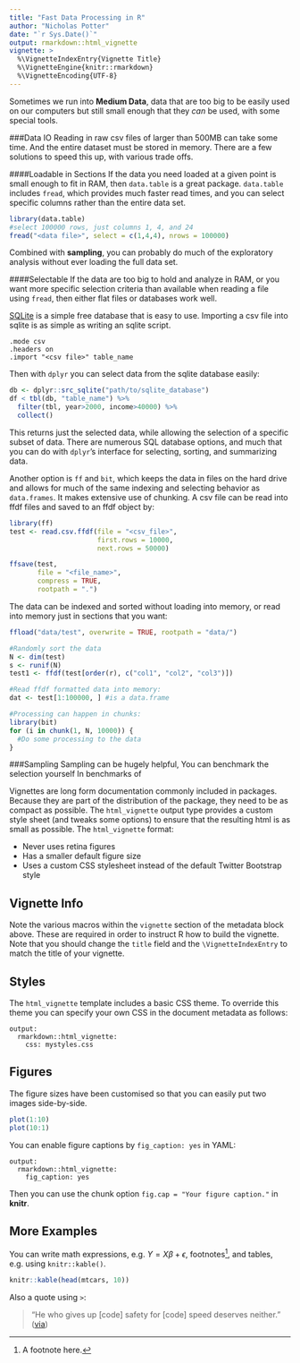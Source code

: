 ```yaml
---
title: "Fast Data Processing in R"
author: "Nicholas Potter"
date: "`r Sys.Date()`"
output: rmarkdown::html_vignette
vignette: >
  %\VignetteIndexEntry{Vignette Title}
  %\VignetteEngine{knitr::rmarkdown}
  %\VignetteEncoding{UTF-8}
---
```


Sometimes we run into **Medium Data**, data that are too big to be easily used on our computers but still small enough that they *can* be used, with some special tools.

###Data IO
Reading in raw csv files of larger than 500MB can take some time. And the entire dataset must be stored in memory. There are a few solutions to speed this up, with various trade offs.

####Loadable in Sections
If the data you need loaded at a given point is small enough to fit in RAM, then `data.table` is a great package. `data.table` includes `fread`, which provides much faster read times, and you can select specific columns rather than the entire data set. 

``` r
library(data.table)
#select 100000 rows, just columns 1, 4, and 24
fread("<data file>", select = c(1,4,4), nrows = 100000)
```

Combined with **sampling**, you can probably do much of the exploratory analysis without ever loading the full data set. 

####Selectable
If the data are too big to hold and analyze in RAM, or you want more specific selection criteria than available when reading a file using `fread`, then either flat files or databases work well.

[SQLite](https://sqlite.org/) is a simple free database that is easy to use. Importing a csv file into sqlite is as simple as writing an sqlite script.

```
.mode csv
.headers on
.import "<csv file>" table_name
```

Then with `dplyr` you can select data from the sqlite database easily:

``` r
db <- dplyr::src_sqlite("path/to/sqlite_database")
df < tbl(db, "table_name") %>%
  filter(tbl, year>2000, income>40000) %>%
  collect()
```

This returns just the selected data, while allowing the selection of a specific subset of data. There are numerous SQL database options, and much that you can do with `dplyr`'s interface for selecting, sorting, and summarizing data.

Another option is `ff` and `bit`, which keeps the data in files on the hard drive and allows for much of the same indexing and selecting behavior as `data.frames`. It makes extensive use of chunking. A csv file can be read into ffdf files and saved to an ffdf object by:

``` r
library(ff)
test <- read.csv.ffdf(file = "<csv_file>",
                      first.rows = 10000,
                      next.rows = 50000)

ffsave(test,
       file = "<file_name>",
       compress = TRUE,
       rootpath = ".")
```

The data can be indexed and sorted without loading into memory, or read into memory just in sections that you want:

``` r
ffload("data/test", overwrite = TRUE, rootpath = "data/")

#Randomly sort the data
N <- dim(test)
s <- runif(N)
test1 <- ffdf(test[order(r), c("col1", "col2", "col3")])

#Read ffdf formatted data into memory:
dat <- test[1:100000, ] #is a data.frame

#Processing can happen in chunks:
library(bit)
for (i in chunk(1, N, 10000)) {
  #Do some processing to the data
}
```

###Sampling
Sampling can be hugely helpful, 
You can benchmark the selection yourself
In benchmarks of 


Vignettes are long form documentation commonly included in packages. Because they are part of the distribution of the package, they need to be as compact as possible. The `html_vignette` output type provides a custom style sheet (and tweaks some options) to ensure that the resulting html is as small as possible. The `html_vignette` format:

- Never uses retina figures
- Has a smaller default figure size
- Uses a custom CSS stylesheet instead of the default Twitter Bootstrap style

## Vignette Info

Note the various macros within the `vignette` section of the metadata block above. These are required in order to instruct R how to build the vignette. Note that you should change the `title` field and the `\VignetteIndexEntry` to match the title of your vignette.

## Styles

The `html_vignette` template includes a basic CSS theme. To override this theme you can specify your own CSS in the document metadata as follows:

    output: 
      rmarkdown::html_vignette:
        css: mystyles.css

## Figures

The figure sizes have been customised so that you can easily put two images side-by-side. 

```r
plot(1:10)
plot(10:1)
```

You can enable figure captions by `fig_caption: yes` in YAML:

    output:
      rmarkdown::html_vignette:
        fig_caption: yes

Then you can use the chunk option `fig.cap = "Your figure caption."` in **knitr**.

## More Examples

You can write math expressions, e.g. $Y = X\beta + \epsilon$, footnotes^[A footnote here.], and tables, e.g. using `knitr::kable()`.

```r
knitr::kable(head(mtcars, 10))
```

Also a quote using `>`:

> "He who gives up [code] safety for [code] speed deserves neither."
([via](https://twitter.com/hadleywickham/status/504368538874703872))

